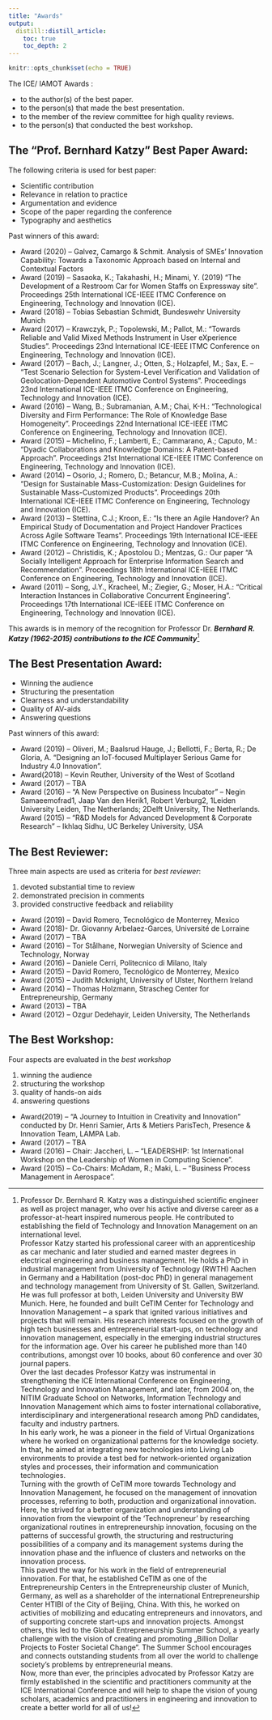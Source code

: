 ```yaml
---
title: "Awards"
output:
  distill::distill_article:
    toc: true
    toc_depth: 2
---
```


```r
knitr::opts_chunk$set(echo = TRUE)
```



The ICE/ IAMOT Awards :

::: {.infobox .goal data-latex="{.goal}"}
- to the author(s) of the best paper.
- to the person(s) that made the best presentation.
- to the member of the review committee for high quality reviews.
- to the person(s) that conducted the best workshop.
:::


## The “Prof. Bernhard Katzy" Best Paper Award:

The following criteria is used for best paper:

- Scientific contribution
- Relevance in relation to practice
- Argumentation and evidence
- Scope of the paper regarding the conference
- Typography and aesthetics


Past winners of this award:

- Award (2020) – Galvez, Camargo & Schmit. Analysis of SMEs’ Innovation Capability: Towards a Taxonomic Approach based on Internal and Contextual Factors
- Award (2019) – Sasaoka, K.; Takahashi, H.; Minami, Y. (2019) “The Development of a Restroom Car for Women Staffs on Expressway site". Proceedings 25th International ICE-IEEE ITMC Conference on Engineering, Technology and Innovation (ICE).
- Award (2018) – Tobias Sebastian Schmidt, Bundeswehr University Munich
- Award (2017) – Krawczyk, P.; Topolewski, M.; Pallot, M.: “Towards Reliable and Valid Mixed Methods Instrument in User eXperience Studies”. Proceedings 23nd International ICE-IEEE ITMC Conference on Engineering, Technology and Innovation (ICE).
- Award (2017) – Bach, J.; Langner, J.; Otten, S.; Holzapfel, M.; Sax, E. – “Test Scenario Selection for System-Level Verification and Validation of Geolocation-Dependent Automotive Control Systems". Proceedings 23nd International ICE-IEEE ITMC Conference on Engineering, Technology and Innovation (ICE).
- Award (2016) – Wang, B.; Subramanian, A.M.; Chai, K-H.: “Technological Diversity and Firm Performance: The Role of Knowledge Base Homogeneity". Proceedings 22nd International ICE-IEEE ITMC Conference on Engineering, Technology and Innovation (ICE).
- Award (2015) – Michelino, F.; Lamberti, E.; Cammarano, A.; Caputo, M.: “Dyadic Collaborations and Knowledge Domains: A Patent-based Approach". Proceedings 21st International ICE-IEEE ITMC Conference on Engineering, Technology and Innovation (ICE).
- Award (2014) – Osorio, J.; Romero, D.; Betancur, M.B.; Molina, A.: “Design for Sustainable Mass-Customization: Design Guidelines for Sustainable Mass-Customized Products". Proceedings 20th International ICE-IEEE ITMC Conference on Engineering, Technology and Innovation (ICE).
- Award (2013) – Stettina, C.J.; Kroon, E.: “Is there an Agile Handover? An Empirical Study of Documentation and Project Handover Practices Across Agile Software Teams". Proceedings 19th International ICE-IEEE ITMC Conference on Engineering, Technology and Innovation (ICE).
- Award (2012) – Christidis, K.; Apostolou D.; Mentzas, G.: Our paper “A Socially Intelligent Approach for Enterprise Information Search and Recommendation". Proceedings 18th International ICE-IEEE ITMC Conference on Engineering, Technology and Innovation (ICE).
- Award (2011) – Song, J.Y., Kracheel, M.; Ziegier, G.; Moser, H.A.: “Critical Interaction Instances in Collaborative Concurrent Engineering". Proceedings 17th International ICE-IEEE ITMC Conference on Engineering, Technology and Innovation (ICE).

This awards is in memory of the recognition for Professor Dr. ***Bernhard R. Katzy (1962-2015) contributions to the ICE Community***^[
Professor Dr. Bernhard R. Katzy was a distinguished scientific engineer as well as project manager, who over his active and diverse career as a professor-at-heart inspired numerous people. He contributed to establishing the field of Technology and Innovation Management on an international level.
<br>
Professor Katzy started his professional career with an apprenticeship as car mechanic and later studied and earned master degrees in electrical engineering and business management. He holds a PhD in industrial management from University of Technology (RWTH) Aachen in Germany and a Habilitation (post-doc PhD) in general management and technology management from University of St. Gallen, Switzerland.
<br>
He was full professor at both, Leiden University and University BW Munich. Here, he founded and built CeTIM Center for Technology and Innovation Management – a spark that ignited various initiatives and projects that will remain. His research interests focused on the growth of high tech businesses and entrepreneurial start-ups, on technology and innovation management, especially in the emerging industrial structures for the information age. Over his career he published more than 140 contributions, amongst over 10 books, about 60 conference and over 30 journal papers.
<br>
Over the last decades Professor Katzy was instrumental in strengthening the ICE International Conference on Engineering, Technology and Innovation Management, and later, from 2004 on, the NITIM Graduate School on Networks, Information Technology and Innovation Management which aims to foster international collaborative, interdisciplinary and intergenerational research among PhD candidates, faculty and industry partners.
<br>
In his early work, he was a pioneer in the field of Virtual Organizations where he worked on organizational patterns for the knowledge society. In that, he aimed at integrating new technologies into Living Lab environments to provide a test bed for network-oriented organization styles and processes, their information and communication technologies.
<br>
Turning with the growth of CeTIM more towards Technology and Innovation Management, he focused on the management of innovation processes, referring to both, production and organizational innovation. Here, he strived for a better organization and understanding of innovation from the viewpoint of the ‘Technopreneur’ by researching organizational routines in entrepreneurship innovation, focusing on the patterns of successful growth, the structuring and restructuring possibilities of a company and its management systems during the innovation phase and the influence of clusters and networks on the innovation process.
<br>
This paved the way for his work in the field of entrepreneurial innovation. For that, he established CeTIM as one of the Entrepreneurship Centers in the Entrepreneurship cluster of Munich, Germany, as well as a shareholder of the international Entrepreneurship Center HTIBI of the City of Beijing, China. With this, he worked on activities of mobilizing and educating entrepreneurs and innovators, and of supporting concrete start-ups and innovation projects. Amongst others, this led to the Global Entrepreneurship Summer School, a yearly challenge with the vision of creating and promoting „Billion Dollar Projects to Foster Societal Change“. The Summer School encourages and connects outstanding students from all over the world to challenge society’s problems by entrepreneurial means.
<br>
Now, more than ever, the principles advocated by Professor Katzy are firmly established in the scientific and practitioners community at the ICE International Conference and will help to shape the vision of young scholars, academics and practitioners in engineering and innovation to create a better world for all of us!
]



## The Best Presentation Award:

- Winning the audience
- Structuring the presentation
- Clearness and understandability
- Quality of AV-aids
- Answering questions

Past winners of this award:

- Award (2019) – Oliveri, M.; Baalsrud Hauge, J.; Bellotti, F.; Berta, R.; De Gloria, A. “Designing an IoT-focused Multiplayer Serious Game for Industry 4.0 Innovation".
- Award(2018) – Kevin Reuther, University of the West of Scotland
- Award (2017) – TBA
- Award (2016) – “A New Perspective on Business Incubator" – Negin Samaeemofrad1, Jaap Van den Herik1, Robert Verburg2, 1Leiden University Leiden, The Netherlands; 2Delft University, The Netherlands.
Award (2015) – “R&D Models for Advanced Development & Corporate Research" – Ikhlaq Sidhu, UC Berkeley University, USA

## The Best Reviewer:

Three main aspects are used as criteria for *best reviewer*:

1. devoted substantial time to review
2. demonstrated precision in comments
3. provided constructive feedback and reliability


- Award (2019) – David Romero, Tecnológico de Monterrey, Mexico
- Award (2018)- Dr. Giovanny Arbelaez-Garces, Université de Lorraine
- Award (2017) – TBA
- Award (2016) – Tor Stålhane, Norwegian University of Science and Technology, Norway
- Award (2016) – Daniele Cerri, Politecnico di Milano, Italy
- Award (2015) – David Romero, Tecnológico de Monterrey, Mexico
- Award (2015) – Judith  Mcknight, University of Ulster, Northern Ireland
- Award (2014) – Thomas Holzmann, Strascheg Center for Entrepreneurship, Germany
- Award (2013) – TBA
- Award (2012) – Ozgur Dedehayir, Leiden University, The Netherlands

## The Best Workshop:

Four aspects are evaluated in the *best workshop*

1. winning the audience
1. structuring the workshop
1. quality of hands-on aids
1. answering questions


- Award(2019) – “A Journey to Intuition in Creativity and Innovation" conducted by Dr. Henri Samier, Arts & Metiers ParisTech, Presence & Innovation Team, LAMPA Lab.
- Award (2017) – TBA
- Award (2016) – Chair: Jaccheri, L. – “LEADERSHIP: 1st International Workshop on the Leadership of Women in Computing Science".
- Award (2015) – Co-Chairs: McAdam, R.; Maki, L. – “Business Process Management in Aerospace".


